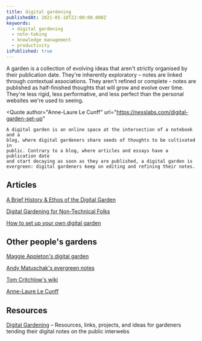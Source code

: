 ```yaml
---
title: digital gardening
publishedAt: 2021-05-18T22:00:00.000Z
keywords:
  - digital gardening
  - note-taking
  - knowledge management
  - productivity
isPublished: true
---
```


<Quote author="Maggie Appleton" url="https://maggieappleton.com/garden-history">
	A garden is a collection of evolving ideas that aren't strictly organised by
	their publication date. They're inherently exploratory – notes are linked
	through contextual associations. They aren't refined or complete - notes are
	published as half-finished thoughts that will grow and evolve over time.
	They're less rigid, less performative, and less perfect than the personal
	websites we're used to seeing.
</Quote>

<Quote
	author="Anne-Laure Le Cunff"
	url="https://nesslabs.com/digital-garden-set-up"
>
	A digital garden is an online space at the intersection of a notebook and a
	blog, where digital gardeners share seeds of thoughts to be cultivated in
	public. Contrary to a blog, where articles and essays have a publication date
	and start decaying as soon as they are published, a digital garden is
	evergreen: digital gardeners keep on editing and refining their notes.
</Quote>

## Articles

[A Brief History & Ethos of the Digital Garden](https://maggieappleton.com/garden-history)

[Digital Gardening for Non-Technical Folks](https://maggieappleton.com/nontechnical-gardening)

[How to set up your own digital garden](https://nesslabs.com/digital-garden-set-up)

## Other people's gardens

[Maggie Appleton's digital garden](https://maggieappleton.com/garden)

[Andy Matuschak's evergreen notes](https://notes.andymatuschak.org/Evergreen_notes)

[Tom Critchlow's wiki](https://tomcritchlow.com/wiki/)

[Anne-Laure Le Cunff](https://nesslabs.com/digital-garden-set-up)

## Resources

[Digital Gardening](https://github.com/MaggieAppleton/digital-gardeners) – Resources, links, projects, and ideas for gardeners tending their digital notes on the public interwebs

